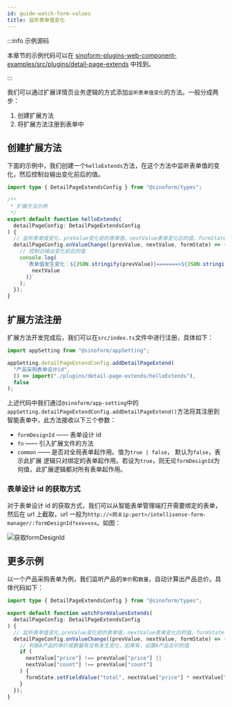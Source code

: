```yaml
---
id: guide-watch-form-values
title: 监听表单值变化
---
```


:::info 示例源码

本章节的示例代码可以在 [sinoform-plugins-web-component-examples/src/plugins/detail-page-extends](https://gitee.com/sinoui/sinoform-plugins-web-component-examples/tree/master/src/plugins/detail-page-extends) 中找到。

:::

我们可以通过扩展详情页业务逻辑的方式添加`监听表单值变化`的方法。一般分成两步：

1. 创建扩展方法
2. 将扩展方法注册到表单中

## 创建扩展方法

下面的示例中，我们创建一个`helloExtends`方法，在这个方法中监听表单值的变化，然后控制台输出变化前后的值。

```ts title="src/plugins/detail-page-extends/helloExtends.ts"
import type { DetailPageExtendsConfig } from "@sinoform/types";

/**
 * 扩展方法示例
 */
export default function helloExtends(
  detailPageConfig: DetailPageExtendsConfig
) {
  // 监听表单值变化，preValue变化前的表单值，nextValue表单变化后的值，formState表单状态管理器
  detailPageConfig.onValueChange((prevValue, nextValue, formState) => {
    // 控制台输出变化前后的值
    console.log(
      `表单值发生变化：${JSON.stringify(prevValue)}=======>${JSON.stringify(
        nextValue
      )}`
    );
  });
}
```

## 扩展方法注册

扩展方法开发完成后，我们可以在`src/index.ts`文件中进行注册，具体如下：

```ts title="src/index.ts"
import appSetting from "@sinoform/appSetting";

appSetting.detailPageExtendConfig.addDetailPageExtend(
  "产品采购表单设计id",
  () => import("./plugins/detail-page-extends/helloExtends"),
  false
);
```

上述代码中我们通过`@sinoform/app-setting`中的`appSetting.detailPageExtendConfig.addDetailPageExtend()`方法将其注册到智能表单中，此方法接收以下三个参数：

- `formDesignId` —— 表单设计 id
- `fn` —— 引入扩展文件的方法
- `common` —— 是否对全局表单起作用。值为`true | false`， 默认为`false`，表示此扩展 逻辑只对绑定的表单起作用。若设为`true`，则无论`formDesignId`为何值，此扩展逻辑都对所有表单起作用。

### 表单设计 id 的获取方式

对于表单设计 id 的获取方式，我们可以从智能表单管理端打开需要绑定的表单，然后在 url 上截取，url 一般为`http://<网关ip:port>/intellisense-form-manager/:formDesignId?xxx=xxx`。如图：

![获取formDesignId](/img/get_formdesignId.png)

## 更多示例

以一个产品采购表单为例，我们监听产品的`单价`和`数量`，自动计算出产品总价。具体代码如下：

```ts title="src/plugins/detail-page-extends/watchFormValuesExtends.ts"
import type { DetailPageExtendsConfig } from "@sinoform/types";

export default function watchFormValuesExtends(
  detailPageConfig: DetailPageExtendsConfig
) {
  // 监听表单值变化,preValue变化前的表单值，nextValue表单变化后的值，formState表单状态管理器
  detailPageConfig.onValueChange((prevValue, nextValue, formState) => {
    // 判断A产品的单价或数量有没有发生变化，如果有，设置A产品总价的值
    if (
      nextValue["price"] !== prevValue["price"] ||
      nextValue["count"] !== prevValue["count"]
    ) {
      formState.setFieldValue("total", nextValue["price"] * nextValue["count"]);
    }
  });
}
```
